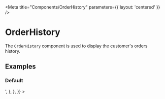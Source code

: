 
<Meta title="Components/OrderHistory" parameters={{ layout: 'centered' }} />

# OrderHistory

The `OrderHistory` component is used to display the customer's orders history.

## Examples

### Default

<Preview>
  <Story
    name="Default"
    decorators={getDecorators('john@example.com')}
    parameters={{
      docs: {
        source: {
          code: '<OrderHistory orders={orders} />',
        },
      },
    }}
  >
    <OrderHistory />
  </Story>
</Preview>
